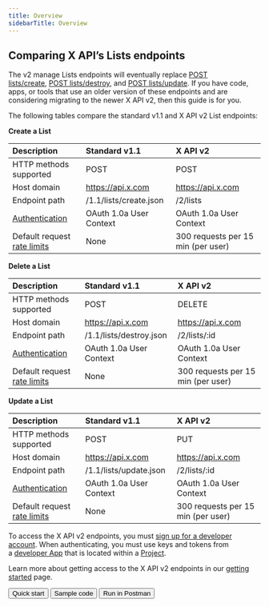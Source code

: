 ---
title: Overview
sidebarTitle: Overview
---


## Comparing X API’s Lists endpoints

The v2 manage Lists endpoints will eventually replace [POST lists/create](https://developer.twitter.com/en/docs/twitter-api/v1/accounts-and-users/create-manage-lists/api-reference/post-lists-create), [POST lists/destroy](https://developer.twitter.com/en/docs/twitter-api/v1/accounts-and-users/create-manage-lists/api-reference/post-lists-destroy), and [POST lists/update](https://developer.twitter.com/en/docs/twitter-api/v1/accounts-and-users/create-manage-lists/api-reference/post-lists-update). If you have code, apps, or tools that use an older version of these endpoints and are considering migrating to the newer X API v2, then this guide is for you. 

The following tables compare the standard v1.1 and X API v2 List endpoints:

**Create a List**

| Description | Standard v1.1 | X API v2 |
| :--- | :--- | :--- |
| HTTP methods supported | POST | POST |
| Host domain | https://api.x.com | https://api.x.com |
| Endpoint path | /1.1/lists/create.json | /2/lists |
| [Authentication](/resources/fundamentals/authentication) | OAuth 1.0a User Context | OAuth 1.0a User Context |
| Default request [rate limits](/resources/fundamentals/rate-limits) | None | 300 requests per 15 min (per user) |

**Delete a List**

| Description | Standard v1.1 | X API v2 |
| :--- | :--- | :--- |
| HTTP methods supported | POST | DELETE |
| Host domain | https://api.x.com | https://api.x.com |
| Endpoint path | /1.1/lists/destroy.json | /2/lists/:id |
| [Authentication](/resources/fundamentals/authentication) | OAuth 1.0a User Context | OAuth 1.0a User Context |
| Default request [rate limits](/resources/fundamentals/rate-limits) | None | 300 requests per 15 min (per user) |

**Update a List**

| Description | Standard v1.1 | X API v2 |
| :--- | :--- | :--- |
| HTTP methods supported | POST | PUT |
| Host domain | https://api.x.com | https://api.x.com |
| Endpoint path | /1.1/lists/update.json | /2/lists/:id |
| [Authentication](/resources/fundamentals/authentication) | OAuth 1.0a User Context | OAuth 1.0a User Context |
| Default request [rate limits](/resources/fundamentals/rate-limits) | None | 300 requests per 15 min (per user) |

To access the X API v2 endpoints, you must [sign up for a developer account](https://developer.twitter.com/en/portal/petition/essential/basic-info). When authenticating, you must use keys and tokens from a [developer App](/resources/fundamentals/developer-apps) that is located within a [Project](/resources/fundamentals/projects). 

Learn more about getting access to the X API v2 endpoints in our [getting started](/x-api/getting-started/getting-access) page.
<div className="flex space-x-2">
<Button href="https://developer.x.com/en/docs/twitter-api/lists/manage-lists/quick-start.html">
  Quick start
</Button>
<Button href="https://github.com/xdevplatform/Twitter-API-v2-sample-code">
  Sample code
</Button>
<Button href="https://t.co/twitter-api-postman">
  Run in Postman
</Button>
</div>